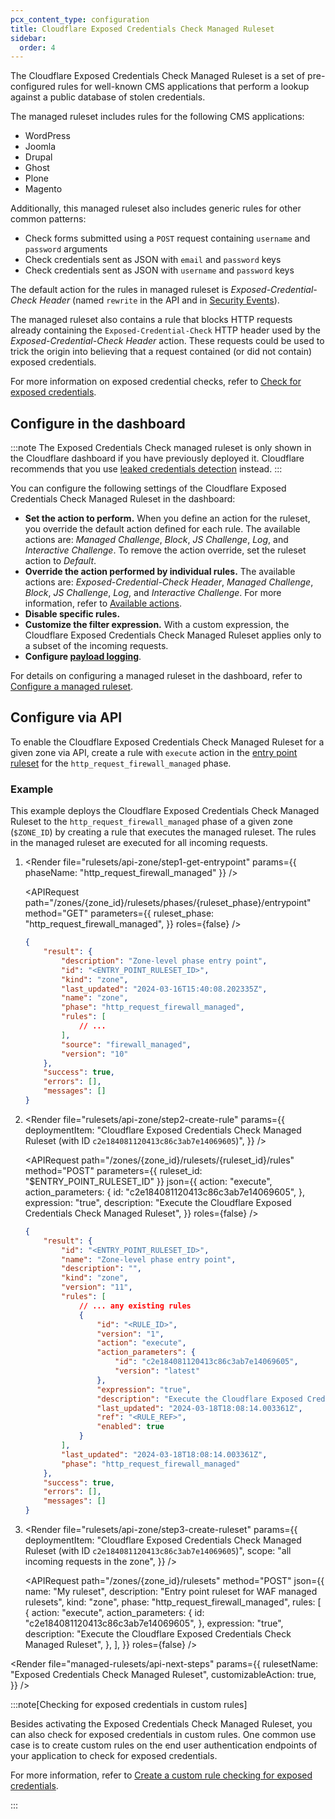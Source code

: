 ```yaml
---
pcx_content_type: configuration
title: Cloudflare Exposed Credentials Check Managed Ruleset
sidebar:
  order: 4
---
```



The Cloudflare Exposed Credentials Check Managed Ruleset is a set of pre-configured rules for well-known CMS applications that perform a lookup against a public database of stolen credentials.

<Render file="leaked-credentials-recommend-detection" />

The managed ruleset includes rules for the following CMS applications:

- WordPress
- Joomla
- Drupal
- Ghost
- Plone
- Magento

Additionally, this managed ruleset also includes generic rules for other common patterns:

- Check forms submitted using a `POST` request containing `username` and `password` arguments
- Check credentials sent as JSON with `email` and `password` keys
- Check credentials sent as JSON with `username` and `password` keys

The default action for the rules in managed ruleset is _Exposed-Credential-Check Header_ (named `rewrite` in the API and in [Security Events](/waf/analytics/security-events/#sampled-logs)).

The managed ruleset also contains a rule that blocks HTTP requests already containing the `Exposed-Credential-Check` HTTP header used by the _Exposed-Credential-Check Header_ action. These requests could be used to trick the origin into believing that a request contained (or did not contain) exposed credentials.

For more information on exposed credential checks, refer to [Check for exposed credentials](/waf/managed-rules/check-for-exposed-credentials/).

## Configure in the dashboard

:::note
The Exposed Credentials Check managed ruleset is only shown in the Cloudflare dashboard if you have previously deployed it. Cloudflare recommends that you use [leaked credentials detection](/waf/detections/leaked-credentials/) instead.
:::

You can configure the following settings of the Cloudflare Exposed Credentials Check Managed Ruleset in the dashboard:

- **Set the action to perform.** When you define an action for the ruleset, you override the default action defined for each rule. The available actions are: _Managed Challenge_, _Block_, _JS Challenge_, _Log_, and _Interactive Challenge_. To remove the action override, set the ruleset action to _Default_.
- **Override the action performed by individual rules.** The available actions are: _Exposed-Credential-Check Header_, _Managed Challenge_, _Block_, _JS Challenge_, _Log_, and _Interactive Challenge_. For more information, refer to [Available actions](/waf/managed-rules/check-for-exposed-credentials/#available-actions).
- **Disable specific rules.**
- **Customize the filter expression.** With a custom expression, the Cloudflare Exposed Credentials Check Managed Ruleset applies only to a subset of the incoming requests.
- **Configure [payload logging](/waf/managed-rules/payload-logging/configure/)**.

For details on configuring a managed ruleset in the dashboard, refer to [Configure a managed ruleset](/waf/managed-rules/deploy-zone-dashboard/#configure-a-managed-ruleset).

## Configure via API

To enable the Cloudflare Exposed Credentials Check Managed Ruleset for a given zone via API, create a rule with `execute` action in the [entry point ruleset](/ruleset-engine/about/rulesets/#entry-point-ruleset) for the `http_request_firewall_managed` phase.

### Example

This example deploys the Cloudflare Exposed Credentials Check Managed Ruleset to the `http_request_firewall_managed` phase of a given zone (`$ZONE_ID`) by creating a rule that executes the managed ruleset. The rules in the managed ruleset are executed for all incoming requests.

1.  <Render
    	file="rulesets/api-zone/step1-get-entrypoint"
    	params={{ phaseName: "http_request_firewall_managed" }}
    />

    <APIRequest
    	path="/zones/{zone_id}/rulesets/phases/{ruleset_phase}/entrypoint"
    	method="GET"
    	parameters={{
    		ruleset_phase: "http_request_firewall_managed",
    	}}
    	roles={false}
    />

    ```json output {4}
    {
    	"result": {
    		"description": "Zone-level phase entry point",
    		"id": "<ENTRY_POINT_RULESET_ID>",
    		"kind": "zone",
    		"last_updated": "2024-03-16T15:40:08.202335Z",
    		"name": "zone",
    		"phase": "http_request_firewall_managed",
    		"rules": [
    			// ...
    		],
    		"source": "firewall_managed",
    		"version": "10"
    	},
    	"success": true,
    	"errors": [],
    	"messages": []
    }
    ```

2.  <Render
    	file="rulesets/api-zone/step2-create-rule"
    	params={{
    		deploymentItem:
    			"Cloudflare Exposed Credentials Check Managed Ruleset (with ID `c2e184081120413c86c3ab7e14069605`)",
    	}}
    />

    <APIRequest
    	path="/zones/{zone_id}/rulesets/{ruleset_id}/rules"
    	method="POST"
    	parameters={{ ruleset_id: "$ENTRY_POINT_RULESET_ID" }}
    	json={{
    		action: "execute",
    		action_parameters: {
    			id: "c2e184081120413c86c3ab7e14069605",
    		},
    		expression: "true",
    		description:
    			"Execute the Cloudflare Exposed Credentials Check Managed Ruleset",
    	}}
    	roles={false}
    />

    ```json output
    {
    	"result": {
    		"id": "<ENTRY_POINT_RULESET_ID>",
    		"name": "Zone-level phase entry point",
    		"description": "",
    		"kind": "zone",
    		"version": "11",
    		"rules": [
    			// ... any existing rules
    			{
    				"id": "<RULE_ID>",
    				"version": "1",
    				"action": "execute",
    				"action_parameters": {
    					"id": "c2e184081120413c86c3ab7e14069605",
    					"version": "latest"
    				},
    				"expression": "true",
    				"description": "Execute the Cloudflare Exposed Credentials Check Managed Ruleset",
    				"last_updated": "2024-03-18T18:08:14.003361Z",
    				"ref": "<RULE_REF>",
    				"enabled": true
    			}
    		],
    		"last_updated": "2024-03-18T18:08:14.003361Z",
    		"phase": "http_request_firewall_managed"
    	},
    	"success": true,
    	"errors": [],
    	"messages": []
    }
    ```

3.  <Render
    	file="rulesets/api-zone/step3-create-ruleset"
    	params={{
    		deploymentItem:
    			"Cloudflare Exposed Credentials Check Managed Ruleset (with ID `c2e184081120413c86c3ab7e14069605`)",
    		scope: "all incoming requests in the zone",
    	}}
    />

    <APIRequest
    	path="/zones/{zone_id}/rulesets"
    	method="POST"
    	json={{
    		name: "My ruleset",
    		description: "Entry point ruleset for WAF managed rulesets",
    		kind: "zone",
    		phase: "http_request_firewall_managed",
    		rules: [
    			{
    				action: "execute",
    				action_parameters: {
    					id: "c2e184081120413c86c3ab7e14069605",
    				},
    				expression: "true",
    				description:
    					"Execute the Cloudflare Exposed Credentials Check Managed Ruleset",
    			},
    		],
    	}}
    	roles={false}
    />

<Render
	file="managed-rulesets/api-next-steps"
	params={{
		rulesetName: "Exposed Credentials Check Managed Ruleset",
		customizableAction: true,
	}}
/>

:::note[Checking for exposed credentials in custom rules]

Besides activating the Exposed Credentials Check Managed Ruleset, you can also check for exposed credentials in custom rules. One common use case is to create custom rules on the end user authentication endpoints of your application to check for exposed credentials.

For more information, refer to [Create a custom rule checking for exposed credentials](/waf/managed-rules/check-for-exposed-credentials/configure-api/#create-a-custom-rule-checking-for-exposed-credentials).

:::

<Render file="managed-rulesets/api-more-resources" />
